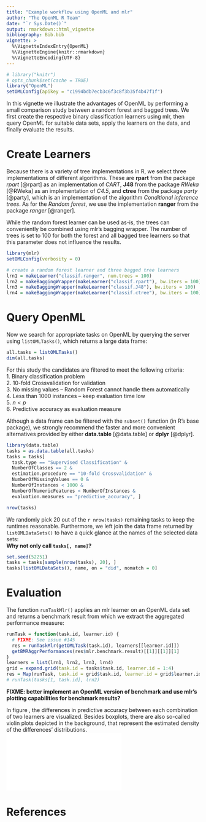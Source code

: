 ```yaml
---
title: "Example workflow using OpenML and mlr"
author: "The OpenML R Team"
date: "`r Sys.Date()`"
output: rmarkdown::html_vignette
bibliography: Bib.bib
vignette: >
  %\VignetteIndexEntry{OpenML}
  %\VignetteEngine{knitr::rmarkdown}
  %\VignetteEncoding{UTF-8}
---
```

```r
# library("knitr")
# opts_chunk$set(cache = TRUE)
library("OpenML")
setOMLConfig(apikey = "c1994bdb7ecb3c6f3c8f3b35f4b47f1f")
```

In this vignette we illustrate the advantages of OpenML by performing a small comparison study between a random forest and bagged trees.
We first create the respective binary classification learners using mlr, then query OpenML for suitable data sets, apply the learners on the data, and finally evaluate the results.

# Create Learners {#learners}

Because there is a variety of tree implementations in R, we select three implementations of different algorithms. These are **rpart** from the package *rpart* [@rpart] as an implementation of *CART*, **J48** from the package *RWeka* [@RWeka] as an implementation of *C4.5*, and **ctree** from the package *party* [@party], which is an implementation of the algorithm *Conditional inference trees*. As for the *Random forest*, we use the implementation **ranger** from the package *ranger* [@ranger].

While the random forest learner can be used as-is, the trees can conveniently be combined using mlr's bagging wrapper.
The number of trees is set to 100 for both the forest and all bagged tree learners so that this parameter does not influence the results.

```r
library(mlr)
setOMLConfig(verbosity = 0)
```

```r
# create a random forest learner and three bagged tree learners
lrn1 = makeLearner("classif.ranger", num.trees = 100)
lrn2 = makeBaggingWrapper(makeLearner("classif.rpart"), bw.iters = 100)
lrn3 = makeBaggingWrapper(makeLearner("classif.J48"), bw.iters = 100)
lrn4 = makeBaggingWrapper(makeLearner("classif.ctree"), bw.iters = 100)
```

# Query OpenML

Now we search for appropriate tasks on OpenML by querying the server using `listOMLTasks()`, which returns a large data frame:
```r
all.tasks = listOMLTasks()
dim(all.tasks)
```

For this study the candidates are filtered to meet the following criteria:  
1. Binary classification problem  
2. 10-fold Crossvalidation for validation  
3. No missing values -- Random Forest cannot handle them automatically  
4. Less than 1000 instances -- keep evaluation time low  
5. $n < p$  
6. Predictive accuracy as evaluation measure  

Although a data frame can be filtered with the `subset()` function (in R's base package), we strongly recommend the faster and more convenient alternatives provided by either **data.table** [@data.table] or **dplyr** [@dplyr].
```r
library(data.table)
tasks = as.data.table(all.tasks)
tasks = tasks[
  task.type == "Supervised Classification" &
  NumberOfClasses == 2 &
  estimation.procedure == "10-fold Crossvalidation" &
  NumberOfMissingValues == 0 &
  NumberOfInstances < 1000 &
  NumberOfNumericFeatures < NumberOfInstances &
  evaluation.measures == "predictive_accuracy", ]

nrow(tasks)
```
We randomly pick 20 out of the `r nrow(tasks)` remaining tasks to keep the runtimes reasonable.
Furthermore, we left join the data frame returned by `listOMLDataSets()` to have a quick glance at the names of the selected data sets:  
**Why not only call `tasks[, name]`?**  
```r
set.seed(52251)
tasks = tasks[sample(nrow(tasks), 20), ]
tasks[listOMLDataSets(), name, on = "did", nomatch = 0]
```

# Evaluation  

The function `runTaskMlr()` applies an mlr learner on an OpenML data set and returns a benchmark result from which we extract the aggregated performance measure:
```r
runTask = function(task.id, learner.id) {
  # FIXME: See issue #145
  res = runTaskMlr(getOMLTask(task.id), learners[[learner.id]])
  getBMRAggrPerformances(res$mlr.benchmark.result)[[1]][[1]][1]
}
learners = list(lrn1, lrn2, lrn3, lrn4)
grid = expand.grid(task.id = tasks$task.id, learner.id = 1:4)
res = Map(runTask, task.id = grid$task.id, learner.id = grid$learner.id)
# runTask(tasks[1, task.id], lrn2)
```

**FIXME: better implement an OpenML version of benchmark and use mlr's plotting capabilities for benchmark results?**

In figure \ref{fig:diff}, the differences in predictive accuracy between each combination of two learners are visualized.
Besides boxplots, there are also so-called violin plots depicted in the background, that represent the estimated density of the differences' distributions.
![](figures/violinplot_binary.pdf)  

# References  
